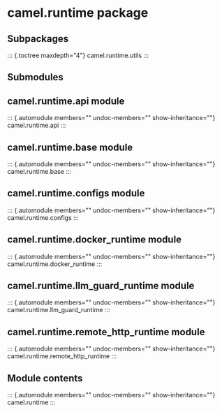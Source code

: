 # camel.runtime package

## Subpackages

::: {.toctree maxdepth="4"}
camel.runtime.utils
:::

## Submodules

## camel.runtime.api module

::: {.automodule members="" undoc-members="" show-inheritance=""}
camel.runtime.api
:::

## camel.runtime.base module

::: {.automodule members="" undoc-members="" show-inheritance=""}
camel.runtime.base
:::

## camel.runtime.configs module

::: {.automodule members="" undoc-members="" show-inheritance=""}
camel.runtime.configs
:::

## camel.runtime.docker_runtime module

::: {.automodule members="" undoc-members="" show-inheritance=""}
camel.runtime.docker_runtime
:::

## camel.runtime.llm_guard_runtime module

::: {.automodule members="" undoc-members="" show-inheritance=""}
camel.runtime.llm_guard_runtime
:::

## camel.runtime.remote_http_runtime module

::: {.automodule members="" undoc-members="" show-inheritance=""}
camel.runtime.remote_http_runtime
:::

## Module contents

::: {.automodule members="" undoc-members="" show-inheritance=""}
camel.runtime
:::
